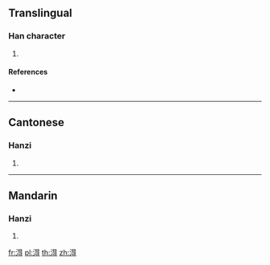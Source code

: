 {{character info/new}}
==Translingual==

===Han character===
{{Han char|rn=85|rad=水|as=08|sn=11|four=36141|canj=EAMI}}

# {{defn|Han|sort=水08}}

====References====
* {{Han ref|kx=0629.010|dkj=17613|dj=1030.190|hdz=31648.060|uh=6DC2|ud=28098|bh=D5FC|bd=54780}}

----

==Cantonese==

===Hanzi===
{{yue-hanzi|jyut=|y=dak1}}

# {{defn|lang=yue|sort=水08}}

----

==Mandarin==

===Hanzi===
{{cmn-hanzi|pin=[[dé]] ([[de2]])|wg=te<sup>2</sup>}}

# {{defn|lang=cmn|sort=水08}}

[[fr:淂]]
[[pl:淂]]
[[th:淂]]
[[zh:淂]]